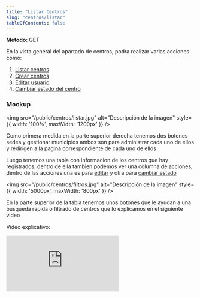 ```yaml
---
title: "Listar Centros"
slug: "centros/listar"
tableOfContents: false
---
```




<p>
  <strong>Método: </strong>
  <span class="sl-badge success small astro-avdet4wd">GET</span>
</p>

<Tabs>
  <TabItem label="Endpoint">
    <ApiEndpoint url={`/admin/centros`}/>
  </TabItem>
</Tabs>



En la vista general del apartado de centros, podra realizar varias acciones como:

<ol>
  <li>
    <a href="/centros/listar">Listar centros</a>
  </li>
  <li>
    <a href="/centros/crear">Crear centros</a>
  </li>
  <li>
    <a href="/centros/actualizar">Editar usuario</a>
  </li>
  <li>
    <a href="/centros/estado">Cambiar estado del centro</a>
  </li>
</ol>


<h3>Mockup</h3>

<img src="/public/centros/listar.jpg" alt="Descripción de la imagen" style={{ width: '100%', maxWidth: '1200px' }} />

Como primera medida en la parte superior derecha tenemos dos botones sedes y gestionar municipios ambos son para administrar 
cada uno de ellos y redirigen a la pagina correspondiente de cada uno de ellos 

Luego tenemos una tabla con informacion de los centros que hay registrados, dentro de ella tambien podemos ver una columna
de acciones, dentro de las acciones una es para <a href="/centros/actualizar">editar</a> y otra para <a href="/centros/estado">cambiar estado</a> 


<img src="/public/centros/filtros.jpg" alt="Descripción de la imagen" style={{ width: '5000px', maxWidth: '800px' }} />

En la parte superior de la tabla tenemos unos botones que le ayudan a una busqueda rapida o filtrado de centros que lo explicamos en el siguiente video

Video explicativo:

<div style={{ display: "flex", justifyContent: "center" }}>
  <iframe
    style={{ height: "500px", width: "100%" }}
    src="https://www.youtube.com/embed/H5KeH673up4"
    title="Tutorial"
    frameBorder="0"
    allow="accelerometer; autoplay; clipboard-write; encrypted-media; gyroscope; picture-in-picture"
    allowFullScreen
  ></iframe>
</div>